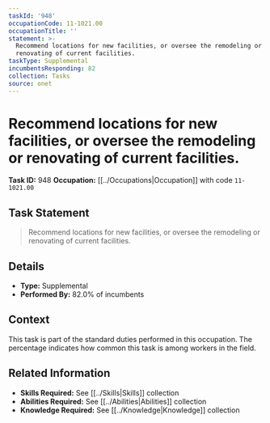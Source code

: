 ```yaml
---
taskId: '948'
occupationCode: 11-1021.00
occupationTitle: ''
statement: >-
  Recommend locations for new facilities, or oversee the remodeling or
  renovating of current facilities.
taskType: Supplemental
incumbentsResponding: 82
collection: Tasks
source: onet
---
```

# Recommend locations for new facilities, or oversee the remodeling or renovating of current facilities.

**Task ID:** 948
**Occupation:** [[../Occupations|Occupation]] with code `11-1021.00`

## Task Statement

> Recommend locations for new facilities, or oversee the remodeling or renovating of current facilities.

## Details

- **Type:** Supplemental
- **Performed By:** 82.0% of incumbents

## Context

This task is part of the standard duties performed in this occupation. The percentage indicates how common this task is among workers in the field.

## Related Information

- **Skills Required:** See [[../Skills|Skills]] collection
- **Abilities Required:** See [[../Abilities|Abilities]] collection
- **Knowledge Required:** See [[../Knowledge|Knowledge]] collection
